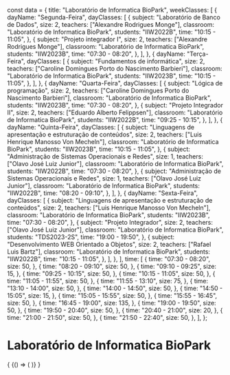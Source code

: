 const data = {
  title: "Laboratório de Informatica BioPark",
  weekClasses: [
    {
      dayName: "Segunda-Feira",
      dayClasses: [
        {
          subject: "Laboratório de Banco de Dados",
          size: 2,
          teachers: ["Alexandre Rodrigues Monge"],
          classroom: "Laboratório de Informatica BioPark",
          students: "IIW2022B",
          time: "10:15 - 11:05",
        },
        {
          subject: "Projeto integrador I",
          size: 2,
          teachers: ["Alexandre Rodrigues Monge"],
          classroom: "Laboratório de Informatica BioPark",
          students: "IIW2023B",
          time: "07:30 - 08:20",
        },
      ],
    },
    {
      dayName: "Terça-Feira",
      dayClasses: [
        {
          subject: "Fundamentos de informática",
          size: 2,
          teachers: ["Caroline Domingues Porto do Nascimento Barbieri"],
          classroom: "Laboratório de Informatica BioPark",
          students: "IIW2023B",
          time: "10:15 - 11:05",
        },
      ],
    },
    {
      dayName: "Quarta-Feira",
      dayClasses: [
        {
          subject: "Lógica de programação",
          size: 2,
          teachers: ["Caroline Domingues Porto do Nascimento Barbieri"],
          classroom: "Laboratório de Informatica BioPark",
          students: "IIW2023B",
          time: "07:30 - 08:20",
        },
        {
          subject: "Projeto Integrador II",
          size: 2,
          teachers: ["Eduardo Alberto Felippsen"],
          classroom: "Laboratório de Informatica BioPark",
          students: "IIW2022B",
          time: "09:25 - 10:15",
        },
      ],
    },
    {
      dayName: "Quinta-Feira",
      dayClasses: [
        {
          subject: "Linguagens de apresentação e estruturação de conteúdos",
          size: 2,
          teachers: ["Luis Henrique Manosso Von Mecheln"],
          classroom: "Laboratório de Informatica BioPark",
          students: "IIW2023B",
          time: "10:15 - 11:05",
        },
        {
          subject: "Administração de Sistemas Operacionais e Redes",
          size: 1,
          teachers: ["Olavo José Luiz Junior"],
          classroom: "Laboratório de Informatica BioPark",
          students: "IIW2022B",
          time: "07:30 - 08:20",
        },
        {
          subject: "Administração de Sistemas Operacionais e Redes",
          size: 1,
          teachers: ["Olavo José Luiz Junior"],
          classroom: "Laboratório de Informatica BioPark",
          students: "IIW2022B",
          time: "08:20 - 09:10",
        },
      ],
    },
    {
      dayName: "Sexta-Feira",
      dayClasses: [
        {
          subject: "Linguagens de apresentação e estruturação de conteúdos",
          size: 2,
          teachers: ["Luis Henrique Manosso Von Mecheln"],
          classroom: "Laboratório de Informatica BioPark",
          students: "IIW2023B",
          time: "07:30 - 08:20",
        },
        {
          subject: "Projeto Integrador",
          size: 2,
          teachers: ["Olavo José Luiz Junior"],
          classroom: "Laboratório de Informatica BioPark",
          students: "TDS2023-2S",
          time: "19:00 - 19:50",
        },
        {
          subject: "Desenvolvimento WEB Orientado a Objetos",
          size: 2,
          teachers: ["Rafael Luis Bartz"],
          classroom: "Laboratório de Informatica BioPark",
          students: "IIW2022B",
          time: "10:15 - 11:05",
        },
      ],
    },
  ],
  time: [
    {
      time: "07:30 - 08:20",
      size: 50,
    },
    {
      time: "08:20 - 09:10",
      size: 50,
    },
    {
      time: "09:10 - 09:25",
      size: 15,
    },
    {
      time: "09:25 - 10:15",
      size: 50,
    },
    {
      time: "10:15 - 11:05",
      size: 50,
    },
    {
      time: "11:05 - 11:55",
      size: 50,
    },
    {
      time: "11:55 - 13:10",
      size: 75,
    },
    {
      time: "13:10 - 14:00",
      size: 50,
    },
    {
      time: "14:00 - 14:50",
      size: 50,
    },
    {
      time: "14:50 - 15:05",
      size: 15,
    },
    {
      time: "15:05 - 15:55",
      size: 50,
    },
    {
      time: "15:55 - 16:45",
      size: 50,
    },
    {
      time: "16:45 - 19:00",
      size: 135,
    },
    {
      time: "19:00 - 19:50",
      size: 50,
    },
    {
      time: "19:50 - 20:40",
      size: 50,
    },
    {
      time: "20:40 - 21:00",
      size: 20,
    },
    {
      time: "21:00 - 21:50",
      size: 50,
    },
    {
      time: "21:50 - 22:40",
      size: 50,
    },
  ],
};

# Laboratório de Informatica BioPark

<div>
  {
    <BrowserOnly>
      {() => (
        <Grid
          title={data.title}
          weekClasses={data.weekClasses}
          time={data.time}
        />
      )}
    </BrowserOnly>
  }
</div>
